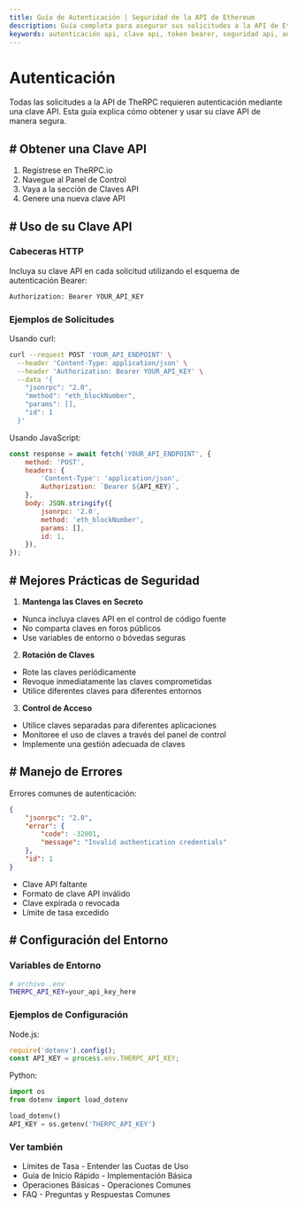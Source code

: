 ```yaml
---
title: Guía de Autenticación | Seguridad de la API de Ethereum
description: Guía completa para asegurar sus solicitudes a la API de Ethereum usando claves API, incluyendo ejemplos de implementación, mejores prácticas y recomendaciones de seguridad
keywords: autenticación api, clave api, token bearer, seguridad api, autenticación therpc, seguridad api ethereum, seguridad api blockchain, acceso api seguro, gestión de claves api ethereum, autenticación web3
---
```


# Autenticación

Todas las solicitudes a la API de TheRPC requieren autenticación mediante una clave API. Esta guía explica cómo obtener y usar su clave API de manera segura.

## # Obtener una Clave API

1. Regístrese en TheRPC.io
2. Navegue al Panel de Control
3. Vaya a la sección de Claves API
4. Genere una nueva clave API

## # Uso de su Clave API

### Cabeceras HTTP

Incluya su clave API en cada solicitud utilizando el esquema de autenticación Bearer:

```bash
Authorization: Bearer YOUR_API_KEY
```

### Ejemplos de Solicitudes

Usando curl:

```bash
curl --request POST 'YOUR_API_ENDPOINT' \
  --header 'Content-Type: application/json' \
  --header 'Authorization: Bearer YOUR_API_KEY' \
  --data '{
    "jsonrpc": "2.0",
    "method": "eth_blockNumber",
    "params": [],
    "id": 1
  }'
```

Usando JavaScript:

```javascript
const response = await fetch('YOUR_API_ENDPOINT', {
	method: 'POST',
	headers: {
		'Content-Type': 'application/json',
		Authorization: `Bearer ${API_KEY}`,
	},
	body: JSON.stringify({
		jsonrpc: '2.0',
		method: 'eth_blockNumber',
		params: [],
		id: 1,
	}),
});
```

## # Mejores Prácticas de Seguridad

1. **Mantenga las Claves en Secreto**

- Nunca incluya claves API en el control de código fuente
- No comparta claves en foros públicos
- Use variables de entorno o bóvedas seguras

2. **Rotación de Claves**

- Rote las claves periódicamente
- Revoque inmediatamente las claves comprometidas
- Utilice diferentes claves para diferentes entornos

3. **Control de Acceso**

- Utilice claves separadas para diferentes aplicaciones
- Monitoree el uso de claves a través del panel de control
- Implemente una gestión adecuada de claves

## # Manejo de Errores

Errores comunes de autenticación:

```json
{
	"jsonrpc": "2.0",
	"error": {
		"code": -32001,
		"message": "Invalid authentication credentials"
	},
	"id": 1
}
```

- Clave API faltante
- Formato de clave API inválido
- Clave expirada o revocada
- Límite de tasa excedido

## # Configuración del Entorno

### Variables de Entorno

```bash
# archivo .env
THERPC_API_KEY=your_api_key_here
```

### Ejemplos de Configuración

Node.js:

```javascript
require('dotenv').config();
const API_KEY = process.env.THERPC_API_KEY;
```

Python:

```python
import os
from dotenv import load_dotenv

load_dotenv()
API_KEY = os.getenv('THERPC_API_KEY')
```

### Ver también

- <Link to="/docs/ethereum/rate-limits" title="Guía sobre límites de uso de API y cuotas">Límites de Tasa</Link> - Entender las Cuotas de Uso
- <Link to="/docs/ethereum/quick-start" title="Comience rápidamente con la API de Ethereum">Guía de Inicio Rápido</Link> - Implementación Básica
- <Link to="/docs/ethereum/basic-operations" title="Operaciones comunes para la interacción con la blockchain Ethereum">Operaciones Básicas</Link> - Operaciones Comunes
- <Link to="/docs/ethereum/faq" title="Preguntas frecuentes sobre el uso de la API de Ethereum">FAQ</Link> - Preguntas y Respuestas Comunes
